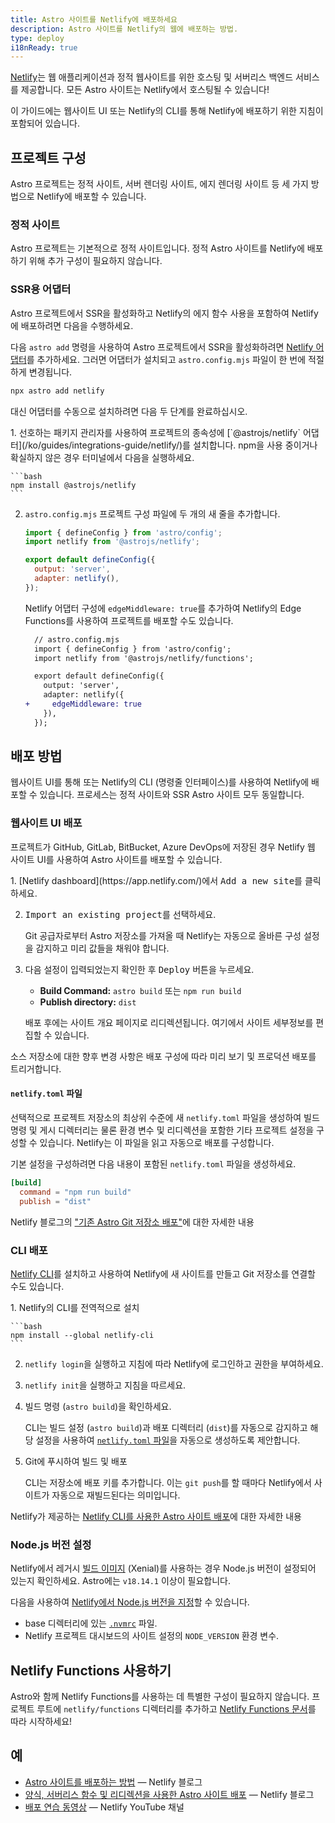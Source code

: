 ```yaml
---
title: Astro 사이트를 Netlify에 배포하세요
description: Astro 사이트를 Netlify의 웹에 배포하는 방법.
type: deploy
i18nReady: true
---
```


[Netlify](https://netlify.com)는 웹 ​​애플리케이션과 정적 웹사이트를 위한 호스팅 및 서버리스 백엔드 서비스를 제공합니다. 모든 Astro 사이트는 Netlify에서 호스팅될 수 있습니다!

이 가이드에는 웹사이트 UI 또는 Netlify의 CLI를 통해 Netlify에 배포하기 위한 지침이 포함되어 있습니다.

## 프로젝트 구성

Astro 프로젝트는 정적 사이트, 서버 렌더링 사이트, 에지 렌더링 사이트 등 세 가지 방법으로 Netlify에 배포할 수 있습니다.

### 정적 사이트

Astro 프로젝트는 기본적으로 정적 사이트입니다. 정적 Astro 사이트를 Netlify에 배포하기 위해 추가 구성이 필요하지 않습니다.

### SSR용 어댑터

Astro 프로젝트에서 SSR을 활성화하고 Netlify의 에지 함수 사용을 포함하여 Netlify에 배포하려면 다음을 수행하세요.

다음 `astro add` 명령을 사용하여 Astro 프로젝트에서 SSR을 활성화하려면 [Netlify 어댑터](/ko/guides/integrations-guide/netlify/)를 추가하세요. 그러면 어댑터가 설치되고 `astro.config.mjs` 파일이 한 번에 적절하게 변경됩니다.

```bash
npx astro add netlify
```

대신 어댑터를 수동으로 설치하려면 다음 두 단계를 완료하십시오.

<Steps>
1. 선호하는 패키지 관리자를 사용하여 프로젝트의 종속성에 [`@astrojs/netlify` 어댑터](/ko/guides/integrations-guide/netlify/)를 설치합니다. npm을 사용 중이거나 확실하지 않은 경우 터미널에서 다음을 실행하세요.

    ```bash
    npm install @astrojs/netlify
    ```

2. `astro.config.mjs` 프로젝트 구성 파일에 두 개의 새 줄을 추가합니다.

    ```js title="astro.config.mjs" ins={2, 5-6}
    import { defineConfig } from 'astro/config';
    import netlify from '@astrojs/netlify';

    export default defineConfig({
      output: 'server',
      adapter: netlify(),
    });
    ```

    Netlify 어댑터 구성에 `edgeMiddleware: true`를 추가하여 Netlify의 Edge Functions를 사용하여 프로젝트를 배포할 수도 있습니다.

    ```diff lang="js"
      // astro.config.mjs
      import { defineConfig } from 'astro/config';
      import netlify from '@astrojs/netlify/functions';

      export default defineConfig({
        output: 'server',
        adapter: netlify({
    +     edgeMiddleware: true
        }),
      });
    ```
</Steps>

## 배포 방법

웹사이트 UI를 통해 또는 Netlify의 CLI (명령줄 인터페이스)를 사용하여 Netlify에 배포할 수 있습니다. 프로세스는 정적 사이트와 SSR Astro 사이트 모두 동일합니다.

### 웹사이트 UI 배포

프로젝트가 GitHub, GitLab, BitBucket, Azure DevOps에 저장된 경우 Netlify 웹 사이트 UI를 사용하여 Astro 사이트를 배포할 수 있습니다.

<Steps>
1. [Netlify dashboard](https://app.netlify.com/)에서 <kbd>Add a new site</kbd>를 클릭하세요.

2. <kbd>Import an existing project</kbd>를 선택하세요.

    Git 공급자로부터 Astro 저장소를 가져올 때 Netlify는 자동으로 올바른 구성 설정을 감지하고 미리 값들을 채워야 합니다.

3. 다음 설정이 입력되었는지 확인한 후 <kbd>Deploy</kbd> 버튼을 누르세요.

    - **Build Command:** `astro build` 또는 `npm run build`
    - **Publish directory:** `dist`

    배포 후에는 사이트 개요 페이지로 리디렉션됩니다. 여기에서 사이트 세부정보를 편집할 수 있습니다.
</Steps>

소스 저장소에 대한 향후 변경 사항은 배포 구성에 따라 미리 보기 및 프로덕션 배포를 트리거합니다.

#### `netlify.toml` 파일

선택적으로 프로젝트 저장소의 최상위 수준에 새 `netlify.toml` 파일을 생성하여 빌드 명령 및 게시 디렉터리는 물론 환경 변수 및 리디렉션을 포함한 기타 프로젝트 설정을 구성할 수 있습니다. Netlify는 이 파일을 읽고 자동으로 배포를 구성합니다.

기본 설정을 구성하려면 다음 내용이 포함된 `netlify.toml` 파일을 생성하세요.

```toml
[build]
  command = "npm run build"
  publish = "dist"
```

<ReadMore>Netlify 블로그의 ["기존 Astro Git 저장소 배포"](https://www.netlify.com/blog/how-to-deploy-astro/#deploy-an-existing-git-repository-to-netlify)에 대한 자세한 내용</ReadMore>

### CLI 배포

[Netlify CLI](https://cli.netlify.com/)를 설치하고 사용하여 Netlify에 새 사이트를 만들고 Git 저장소를 연결할 수도 있습니다.

<Steps>
1. Netlify의 CLI를 전역적으로 설치

    ```bash
    npm install --global netlify-cli
    ```

2. `netlify login`을 실행하고 지침에 따라 Netlify에 로그인하고 권한을 부여하세요.

3. `netlify init`을 실행하고 지침을 따르세요.

4. 빌드 명령 (`astro build`)을 확인하세요.

    CLI는 빌드 설정 (`astro build`)과 배포 디렉터리 (`dist`)를 자동으로 감지하고 해당 설정을 사용하여 [`netlify.toml` 파일](#netlifytoml-파일)을 자동으로 생성하도록 제안합니다.

5. Git에 푸시하여 빌드 및 배포

    CLI는 저장소에 배포 키를 추가합니다. 이는 `git push`를 할 때마다 Netlify에서 사이트가 자동으로 재빌드된다는 의미입니다.
</Steps>

<ReadMore>Netlify가 제공하는 [Netlify CLI를 사용한 Astro 사이트 배포](https://www.netlify.com/blog/how-to-deploy-astro/#link-your-astro-project-and-deploy-using-the-netlify-cli)에 대한 자세한 내용</ReadMore>

### Node.js 버전 설정

Netlify에서 레거시 [빌드 이미지](https://docs.netlify.com/configure-builds/get-started/#build-image-selection) (Xenial)를 사용하는 경우 Node.js 버전이 설정되어 있는지 확인하세요. Astro에는 `v18.14.1` 이상이 필요합니다.

다음을 사용하여 [Netlify에서 Node.js 버전을 지정](https://docs.netlify.com/configure-builds/manage-dependent/#node-js-and-javascript)할 수 있습니다.
- base 디렉터리에 있는 [`.nvmrc`](https://github.com/nvm-sh/nvm#nvmrc) 파일.
- Netlify 프로젝트 대시보드의 사이트 설정의 `NODE_VERSION` 환경 변수.

## Netlify Functions 사용하기

Astro와 함께 Netlify Functions를 사용하는 데 특별한 구성이 필요하지 않습니다. 프로젝트 루트에 `netlify/functions` 디렉터리를 추가하고 [Netlify Functions 문서](https://docs.netlify.com/functions/overview/)를 따라 시작하세요!

## 예

- [Astro 사이트를 배포하는 방법](https://www.netlify.com/blog/how-to-deploy-astro/) — Netlify 블로그
- [양식, 서버리스 함수 및 리디렉션을 사용한 Astro 사이트 배포](https://www.netlify.com/blog/deploy-an-astro-site-with-forms-serverless-functions-and-redirects/) — Netlify 블로그
- [배포 연습 동영상](https://youtu.be/GrSLYq6ZTes) — Netlify YouTube 채널

